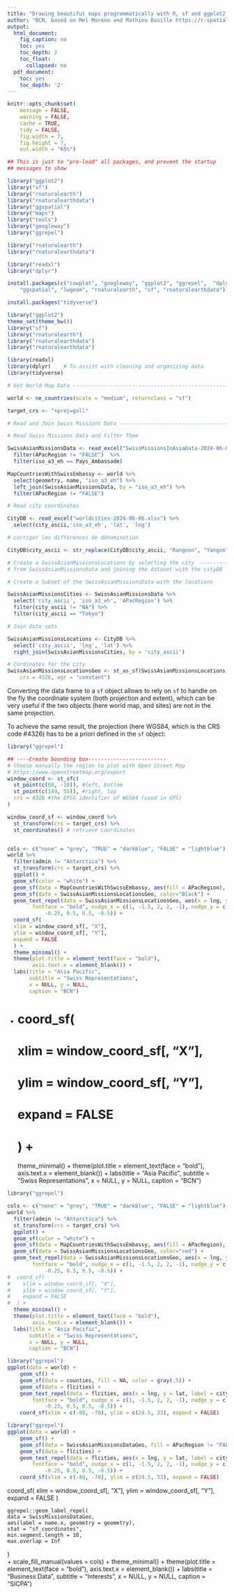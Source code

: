 ```yaml
---
title: "Drawing beautiful maps programmatically with R, sf and ggplot2 - Part 2: Layers"
author: "BCN, based on Mel Moreno and Mathieu Basille https://r-spatial.org/r/2018/10/25/ggplot2-sf-2.html"
output:
  html_document:
    fig_caption: no
    toc: yes
    toc_depth: 2
    toc_float:
      collapsed: no
  pdf_document:
    toc: yes
    toc_depth: '2'
---
```


```r
knitr::opts_chunk$set(
    message = FALSE,
    warning = FALSE,
    cache = TRUE,
    tidy = FALSE,
    fig.width = 7,
    fig.height = 7,
    out.width = "65%")

## This is just to "pre-load" all packages, and prevent the startup
## messages to show

library("ggplot2")
library("sf")
library("rnaturalearth")
library("rnaturalearthdata")
library("ggspatial")
library("maps")
library("tools")
library("googleway")
library("ggrepel")

library("rnaturalearth")
library("rnaturalearthdata")

library("readxl")
library("dplyr")

```

```r

install.packages(c("cowplot", "googleway", "ggplot2", "ggrepel",  "dplyr", 
    "ggspatial", "lwgeom", "rnaturalearth", "sf", "rnaturalearthdata"))

install.packages("tidyverse")

library("ggplot2")
theme_set(theme_bw())
library("sf")
library("rnaturalearth")
library("rnaturalearthdata")
library("rnaturalearthdata")

library(readxl)
library(dplyr)    # To assist with cleaning and organizing data
library(tidyverse)  

```

```r

# Get World Map Data ---------------------------------------------------

world <- ne_countries(scale = "medium", returnclass = "sf")

target_crs <- "+proj=gall"

# Read and Join Swiss Missions Data --------------------------------------------

# Read Swiss Missions Data and Filter Them

SwissAsianMissionsData <- read_excel("SwissMissionsInAsiaData-2024-06-06-c.xlsx", na = "NA") %>%
  filter(APacRegion != "FALSE")  %>%
  filter(iso_a3_eh == Pays_Ambassade)

MapCountriesWithSwissEmbassy <- world %>%
  select(geometry, name, "iso_a3_eh") %>%
  left_join(SwissAsianMissionsData, by = "iso_a3_eh") %>%
  filter(APacRegion != "FALSE")

# Read city coordinates

CityDB <- read_excel("worldcities-2024-06-06.xlsx") %>%
  select(city_ascii,'iso_a3_eh', 'lat', 'lng')

# corriger les différences de dénomination

CityDB$city_ascii <- str_replace(CityDB$city_ascii, "Rangoon", "Yangon")

# Create a SwissAsianMissionsLocations by selecting the city  ------------------
# from SwissAsianMissionsData and joining the dataset with the cityDB

# Create a Subset of the SwissAsianMissionsData with the locations

SwissAsianMissionsCities <- SwissAsianMissionsData %>%
  select('city_ascii', 'iso_a3_eh', 'APacRegion') %>%
  filter(city_ascii != "NA") %>%
  filter(city_ascii == "Tokyo")

# Join data sets

SwissAsianMissionsLocations <- CityDB %>%
  select('city_ascii', 'lng', 'lat') %>%
  right_join(SwissAsianMissionsCities, by = 'city_ascii')

# Cordinates for the city
SwissAsianMissionsLocationsGeo <- st_as_sf(SwissAsianMissionsLocations, coords = c("lng", "lat"), remove = FALSE,
    crs = 4326, agr = "constant")

```

Converting the data frame to a `sf` object allows to rely on `sf` to handle on the fly the coordinate system (both projection and extent), which can be very useful if the two objects (here world map, and sites) are not in the same projection. 

To achieve the same result, the projection (here WGS84, which is the CRS code #4326) has to be a priori defined in the `sf` object:

```r
library("ggrepel")

## ----Create bounding box-------------------------
# Choose manually the region to plot with Open Street Map
# https://www.openstreetmap.org/export
window_coord <- st_sfc(
  st_point(c(60, -10)), #left, bottom
  st_point(c(149, 55)), #right, top
  crs = 4326 #the EPSG identifier of WGS84 (used in GPS)
)

window_coord_sf <- window_coord %>%
  st_transform(crs = target_crs) %>%
  st_coordinates() # retrieve coordinates


cols <- c("none" = "grey", "TRUE" = "darkblue", "FALSE" = "lightblue")
world %>%
  filter(admin != "Antarctica") %>%
  st_transform(crs = target_crs) %>%
  ggplot() +
  geom_sf(color = "white") +
  geom_sf(data = MapCountriesWithSwissEmbassy, aes(fill = APacRegion), color="white") +
  geom_sf(data = SwissAsianMissionsLocationsGeo, color="Black") +
  geom_text_repel(data = SwissAsianMissionsLocationsGeo, aes(x = lng, y = lat, label = city_ascii), 
        fontface = "bold", nudge_x = c(1, -1.5, 2, 2, -1), nudge_y = c(0.25, 
            -0.25, 0.5, 0.5, -0.5)) +
  coord_sf(
  xlim = window_coord_sf[, "X"],
  ylim = window_coord_sf[, "Y"],
  expand = FALSE
  ) +
  theme_minimal() +
  theme(plot.title = element_text(face = "bold"),
        axis.text.x = element_blank()) +
  labs(title = "Asia Pacific",
       subtitle = "Swiss Representations",
       x = NULL, y = NULL,
       caption = "BCN")
```
 +
#  coord_sf(
#    xlim = window_coord_sf[, "X"],
#    ylim = window_coord_sf[, "Y"],
#    expand = FALSE
#  ) +
  theme_minimal() +
  theme(plot.title = element_text(face = "bold"),
        axis.text.x = element_blank()) +
  labs(title = "Asia Pacific",
       subtitle = "Swiss Representations",
       x = NULL, y = NULL,
       caption = "BCN")

```r
library("ggrepel")

cols <- c("none" = "grey", "TRUE" = "darkblue", "FALSE" = "lightblue")
world %>%
  filter(admin != "Antarctica") %>%
  st_transform(crs = target_crs) %>%
  ggplot() +
  geom_sf(color = "white") +
  geom_sf(data = MapCountriesWithSwissEmbassy, aes(fill = APacRegion), color="white") +
  geom_sf(data = SwissAsianMissionsLocationsGeo, color="red") +
  geom_text_repel(data = SwissAsianMissionsLocationsGeo, aes(x = lng, y = lat, label = city_ascii), 
        fontface = "bold", nudge_x = c(1, -1.5, 2, 2, -1), nudge_y = c(0.25, 
            -0.25, 0.5, 0.5, -0.5)) +
#  coord_sf(
#    xlim = window_coord_sf[, "X"],
#    ylim = window_coord_sf[, "Y"],
#    expand = FALSE
#  ) +
  theme_minimal() +
  theme(plot.title = element_text(face = "bold"),
        axis.text.x = element_blank()) +
  labs(title = "Asia Pacific",
       subtitle = "Swiss Representations",
       x = NULL, y = NULL,
       caption = "BCN") 
```


```r
library("ggrepel")
ggplot(data = world) +
    geom_sf() +
    geom_sf(data = counties, fill = NA, color = gray(.5)) +
    geom_sf(data = flcities) +
    geom_text_repel(data = flcities, aes(x = lng, y = lat, label = city), 
        fontface = "bold", nudge_x = c(1, -1.5, 2, 2, -1), nudge_y = c(0.25, 
            -0.25, 0.5, 0.5, -0.5)) +
    coord_sf(xlim = c(-88, -78), ylim = c(24.5, 33), expand = FALSE)
```



```r
  
library("ggrepel")
ggplot(data = world) +
    geom_sf() +
    geom_sf(data = SwissAsianMissionsDataGeo, fill = APacRegion != "FALSE", color = gray(.5)) +
    geom_sf(data = flcities) +
    geom_text_repel(data = flcities, aes(x = lng, y = lat, label = city), 
        fontface = "bold", nudge_x = c(1, -1.5, 2, 2, -1), nudge_y = c(0.25, 
            -0.25, 0.5, 0.5, -0.5)) +
    coord_sf(xlim = c(-88, -78), ylim = c(24.5, 33), expand = FALSE)

```
  


  coord_sf(
    xlim = window_coord_sf[, "X"],
    ylim = window_coord_sf[, "Y"],
    expand = FALSE
  )
  
  
    ggrepel::geom_label_repel(
    data = SwissMissionsDataGeo,
    aes(label = name.x, geometry = geometry),
    stat = "sf_coordinates",
    min.segment.length = 10,
    max.overlap = Inf
  )  
+
  scale_fill_manual(values = cols) +
  theme_minimal() +
  theme(plot.title = element_text(face = "bold"),
        axis.text.x = element_blank()) +
  labs(title = "Business Data",
       subtitle = "Interests",
       x = NULL, y = NULL,
       caption = "SICPA")


